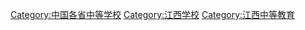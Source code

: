 [[Category:中国各省中等学校|Category:中国各省中等学校]]
[[Category:江西学校|Category:江西学校]]
[[Category:江西中等教育|Category:江西中等教育]]